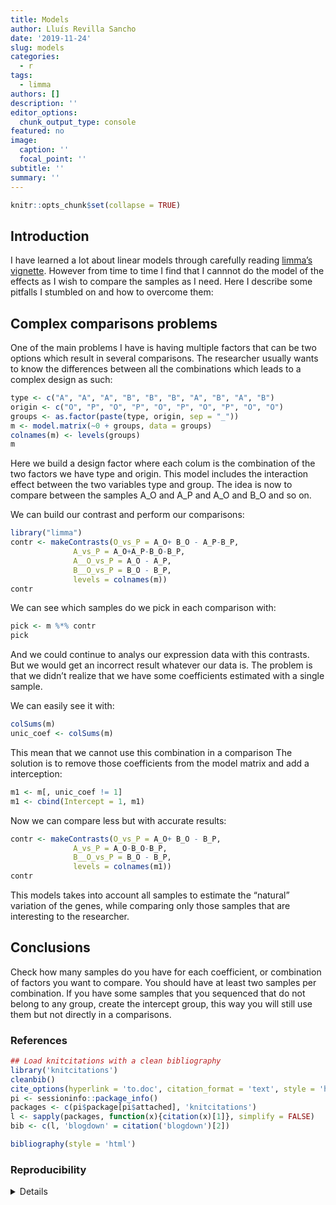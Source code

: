 ```yaml
---
title: Models
author: Lluís Revilla Sancho
date: '2019-11-24'
slug: models
categories:
  - r
tags:
  - limma
authors: []
description: ''
editor_options:
  chunk_output_type: console
featured: no
image:
  caption: ''
  focal_point: ''
subtitle: ''
summary: ''
---
```


```r
knitr::opts_chunk$set(collapse = TRUE)
```

## Introduction

I have learned a lot about linear models through carefully reading [limma's vignette](http://bioconductor.org/packages/release/bioc/manuals/limma/man/limma.pdf). 
However from time to time I find that I cannnot do the model of the effects as I wish to compare the samples as I need.
Here I describe some pitfalls I stumbled on and how to overcome them:

## Complex comparisons problems

One of the main problems I have is having multiple factors that can be two options which result in several comparisons.
The researcher usually wants to know the differences between all the combinations which leads to a complex design as such:

```r
type <- c("A", "A", "A", "B", "B", "B", "A", "B", "A", "B")
origin <- c("O", "P", "O", "P", "O", "P", "O", "P", "O", "O")
groups <- as.factor(paste(type, origin, sep = "_"))
m <- model.matrix(~0 + groups, data = groups)
colnames(m) <- levels(groups)
m
```

Here we build a design factor where each colum is the combination of the two factors we have type and origin.
This model includes the interaction effect between the two variables type and group.
The idea is now to compare between the samples A_O and A_P and A_O and B_O and so on. 

We can build our contrast and perform our comparisons:

```r
library("limma")
contr <- makeContrasts(O_vs_P = A_O+ B_O - A_P-B_P,
              A_vs_P = A_O+A_P-B_O-B_P,
              A__O_vs_P = A_O - A_P,
              B__O_vs_P = B_O - B_P,
              levels = colnames(m))
contr
```

We can see which samples do we pick in each comparison with:

```r
pick <- m %*% contr
pick
```

And we could continue to analys our expression data with this contrasts. 
But we would get an incorrect result whatever our data is. 
The problem is that we didn't realize that we have some coefficients estimated with a single sample.

We can easily see it with:

```r
colSums(m)
unic_coef <- colSums(m)
```

This mean that we cannot use this combination in a comparison
The solution is to remove those coefficients from the model matrix and add a interception:

```r
m1 <- m[, unic_coef != 1]
m1 <- cbind(Intercept = 1, m1)
```

Now we can compare less but with accurate results:

```r
contr <- makeContrasts(O_vs_P = A_O+ B_O - B_P,
              A_vs_P = A_O-B_O-B_P,
              B__O_vs_P = B_O - B_P,
              levels = colnames(m1))
contr
```

This models takes into account all samples to estimate the "natural" variation of the genes, while comparing only those samples that are interesting to the researcher.

## Conclusions

Check how many samples do you have for each coefficient, or combination of factors you want to compare. 
You should have at least two samples per combination. 
If you have some samples that you sequenced that do not belong to any group, create the intercept group, this way you will still use them but not directly in a comparisons.

### References

```r
## Load knitcitations with a clean bibliography
library('knitcitations')
cleanbib()
cite_options(hyperlink = 'to.doc', citation_format = 'text', style = 'html')
pi <- sessioninfo::package_info()
packages <- c(pi$package[pi$attached], 'knitcitations')
l <- sapply(packages, function(x){citation(x)[1]}, simplify = FALSE)
bib <- c(l, 'blogdown' = citation('blogdown')[2])
```

```r
bibliography(style = 'html')
```

### Reproducibility

<details>
```r
## Reproducibility info
options(width = 120)
sessioninfo::session_info()
```
<details>
